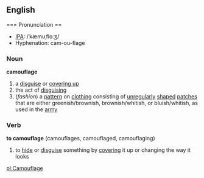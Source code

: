 ==English==
=== Pronunciation ==
*[[IPA]]: /ˈkæmuˌflɑːʒ/
*Hyphenation: cam-ou-flage
===Noun===
'''camouflage'''
# a [[disguise]] or [[cover up|covering up]]
# the act of [[disguise|disguising]]
# (''fashion'') a [[pattern]] on [[clothing]] consisting of [[unregular]]ly [[shape]]d [[patch]]es that are either greenish/brownish, brownish/whitish, or bluish/whitish, as used in the [[army]]
=== Verb ===
'''to camouflage''' (camouflages, camouflaged, camouflaging)
# to [[hide]] or [[disguise]] something  by [[cover up|cover]]ing it up or changing the way it looks

[[pl:Camouflage]]